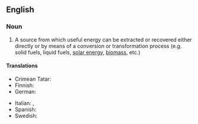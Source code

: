 ==English==

===Noun===
{{en-noun}}

# A source from which useful energy can be extracted or recovered either directly or by means of a conversion or transformation process (e.g. solid fuels, liquid fuels, [[solar energy]], [[biomass]], etc.)

====Translations====
{{trans-top|source from which energy can be extracted}}
* Crimean Tatar: {{t|crh|quvet menbası}}
* Finnish: {{t|fi|energianlähde}}
* German: {{t+|de|Energiequelle|f}}
{{trans-mid}}
* Italian: {{t|it|fonte di energia|f}}, {{t|it|fonte energetica|f}}
* Spanish: {{t|es|[[fuente]] [[de]] [[energía]]|f}}
* Swedish: {{t+|sv|energikälla|c}}
{{trans-bottom}}